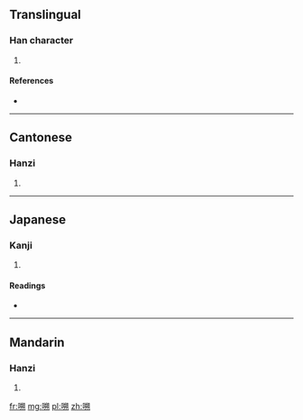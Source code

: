 ==Translingual==

===Han character===
{{Han char|rn=30|rad=口|as=10|sn=13|four=6702<sub>0</sub>|canj=口廿山月 (RTUB)|ids=⿰[[口]][[朔]]}}

# {{defn|Han|sort=口10}}

====References====
* {{Han ref|kx=0202.200|dkj=04064|dj=0425.010|hdz=10671.010|uh=55CD|ud=21965|bh=DCDE|bd=56542}}

----

==Cantonese==

===Hanzi===
{{yue-hanzi|jyut=|y=sok3}}

# {{defn|lang=yue|sort=口10}}

----

==Japanese==

===Kanji===
{{ja-kanji|grade=|rs=口10}}

# {{defn|lang=ja|sort=口10}}

====Readings====
* {{ja-readings|on=[[さく]] (saku)|kun=[[すふ]] (sufu)}}

----

==Mandarin==

===Hanzi===
{{cmn-hanzi|pin=[[má]] ([[ma2]]), [[mǎ]] ([[ma3]]), [[suō]] ([[suo1]])|wg=ma<sup>2</sup>, ma<sup>3</sup>, so<sup>1</sup>}}

# {{defn|lang=cmn|sort=口10}}

[[fr:嗍]]
[[mg:嗍]]
[[pl:嗍]]
[[zh:嗍]]
